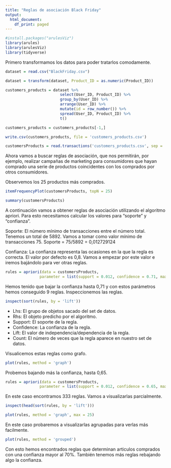 ```yaml
---
title: "Reglas de asociación Black Friday"
output:
  html_document:
    df_print: paged
---
```


```r
#install.packages("arulesViz")
library(arules)
library(arulesViz)
library(tidyverse)
```

Primero transformamos los datos para poder tratarlos comodamente.

```r
dataset = read.csv("BlackFriday.csv")

dataset = transform(dataset, Product_ID = as.numeric(Product_ID))

customers_products = dataset %>%
                        select(User_ID, Product_ID) %>%
                        group_by(User_ID) %>%          
                        arrange(User_ID) %>%           
                        mutate(id = row_number()) %>% 
                        spread(User_ID, Product_ID) %>% 
                        t()

customers_products = customers_products[-1,]
```

```r
write.csv(customers_products, file = 'customers_products.csv')

customersProducts = read.transactions('customers_products.csv', sep = ',', rm.duplicates = TRUE)
```

Ahora vamos a buscar reglas de asociación, que nos permitirán, por ejemplo, realizar campañas de marketing para consumidores que hayan comprado una serie de productos coincidentes con los comprados por otros consumidores.

Observemos los 25 productos más comprados.

```r
itemFrequencyPlot(customersProducts, topN = 25)
```

```r
summary(customersProducts)
```

A continuación vamos a obtener reglas de asociación utilizando el algoritmo apriori. Para esto necesitamos calcular los valores para "soporte" y "confianza".

Soporte: El número mínimo de transacciones entre el número total. Tenemos un total de 5892. Vamos a tomar como valor mínimo de transacciones 75. Soporte = 75/5892 = 0,012729124

Confianza: La confianza representa las ocasiones en la que la regla es correcta. El valor por defecto es 0,8. Vamos a empezar por este valor e iremos bajándolo para ver otras reglas.


```r
rules = apriori(data = customersProducts,
               parameter = list(support = 0.012, confidence = 0.71, maxtime = 0)) 
```

Hemos tenido que bajar la confianza hasta 0,71 y con estos parámetros hemos conseguido 9 reglas. Inspeccionemos las reglas.

```r
inspect(sort(rules, by = 'lift'))
```

- Lhs: El grupo de objetos sacado del set de datos.
- Rhs: El objeto predicho por el algoritmo.
- Support: El soporte de la regla.
- Confidence: La confianza de la regla.
- Lift: El valor de independencia/dependencia de la regla.
- Count: El número de veces que la regla aparece en nuestro set de datos.

Visualicemos estas reglas como grafo.


```r
plot(rules, method = 'graph')
```

Probemos bajando más la confianza, hasta 0,65.

```r
rules = apriori(data = customersProducts,
               parameter = list(support = 0.012, confidence = 0.65, maxtime = 0))
```

En este caso encontramos 333 reglas. Vamos a visualizarlas parcialmente.

```r
inspect(head(sort(rules, by = 'lift')))
```

```r
plot(rules, method = 'graph', max = 25)
```

En este caso probaremos a visualizarlas agrupadas para verlas más facilmente.

```r
plot(rules, method = 'grouped')
```

Con esto hemos encontrados reglas que determinan articulos comprados con una confianza mayor al 70%. También tenemos más reglas rebajando algo la confianza.